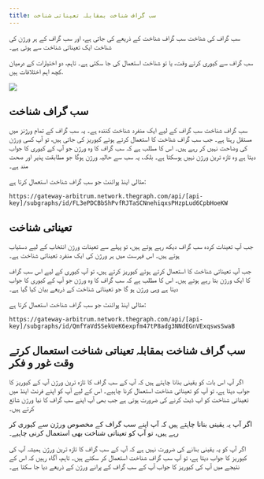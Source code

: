 ```yaml
---
title: سب گراف شناخت بمقابلہ تعیناتی شناخت
---
```


سب گراف کی شناخت سب گراف شناخت کے ذریعے کی جاتی ہے، اور سب گراف کے ہر ورژن کی شناخت ایک تعیناتی شناخت سے ہوتی ہے۔

سب گراف سے کیوری کرتے وقت، یا تو شناخت استعمال کی جا سکتی ہے۔ تاہم، دو اختیارات کے درمیان کچھ اہم اختلافات ہیں.

![](/img/subgraph-id-vs-deployment-id.png)

## سب گراف شناخت

سب گراف شناخت سب گراف کے لیے ایک منفرد شناخت کنندہ ہے۔ یہ سب گراف کے تمام ورژنز میں مستقل رہتا ہے۔ جب سب گراف شناخت کا استعمال کرتے ہوئے کیوریز کی جاتی ہیں، تو آپ کسی ورژن کی وضاحت نہیں کر رہے ہیں۔ اس کا مطلب ہے کہ سب گراف کا وہ ورژن جو آپ کے کیوری کا جواب دیتا ہے وہ تازہ ترین ورژن نہیں ہوسکتا ہے۔ بلکہ، یہ سب سے حالیہ ورژن ہوگا جو مطابقت پذیر اور صحت مند ہے۔

مثالی اینڈ پوائنٹ جو سب گراف شناخت استعمال کرتا ہے:

`https://gateway-arbitrum.network.thegraph.com/api/[api-key]/subgraphs/id/FL3ePDCBbShPvfRJTaSCNnehiqxsPHzpLud6CpbHoeKW`

## تعیناتی شناخت

جب آپ تعینات کردہ سب گراف دیکھ رہے ہوتے ہیں، تو پہلے سے تعینات ورژن انتخاب کے لیے دستیاب ہوتے ہیں۔ اس فہرست میں ہر ورژن کی ایک منفرد تعیناتی شناخت ہے۔

جب آپ تعیناتی شناخت کا استعمال کرتے ہوئے کیوریز کرتے ہیں، تو آپ کیوری کے لیے اس سب گراف کا ایک ورژن بتا رہے ہوتے ہیں۔ اس کا مطلب ہے کہ سب گراف کا وہ ورژن جو آپ کے کیوری کا جواب دیتا ہے وہی ورژن ہو گا جو تعیناتی شناخت کے ذریعے بیان کیا گیا ہے۔

مثالی اینڈ پوائنٹ جو سب گراف شناخت استعمال کرتا ہے:

`https://gateway-arbitrum.network.thegraph.com/api/[api-key]/subgraphs/id/QmfYaVdSSekUeK6expfm47tP8adg3NNdEGnVExqswsSwaB`

## سب گراف شناخت بمقابلہ تعیناتی شناخت استعمال کرتے وقت غور و فکر

اگر آپ اس بات کو یقینی بنانا چاہتے ہیں کہ آپ کے سب گراف کا تازہ ترین ورژن آپ کے کیوریز کا جواب دیتا ہے، تو آپ کو تعیناتی شناخت استعمال کرنا چاہیے۔ اس کے لیے آپ کو اپنے فرنٹ اینڈ میں تعیناتی شناخت کو اپ ڈیٹ کرنے کی ضرورت ہوتی ہے جب بھی آپ اپنے سب گراف کا نیا ورژن شائع کرتے ہیں۔

اگر آپ یہ یقینی بنانا چاہتے ہیں کہ آپ اپنے سب گراف کے مخصوص ورژن سے کیوری کر رہے ہیں، تو آپ کو تعیناتی شناخت بھی استعمال کرنی چاہیے۔

اگر آپ کو یہ یقینی بنانے کی ضرورت نہیں ہے کہ آپ کے سب گراف کا تازہ ترین ورژن ہمیشہ آپ کی کیوریز کا جواب دیتا ہے، تو آپ سب گراف شناخت استعمال کر سکتے ہیں۔ تاہم، آگاہ رہیں کہ اس کے نتیجے میں آپ کی کیوریز کا جواب آپ کے سب گراف کے پرانے ورژن کے ذریعے دیا جا سکتا ہے۔
